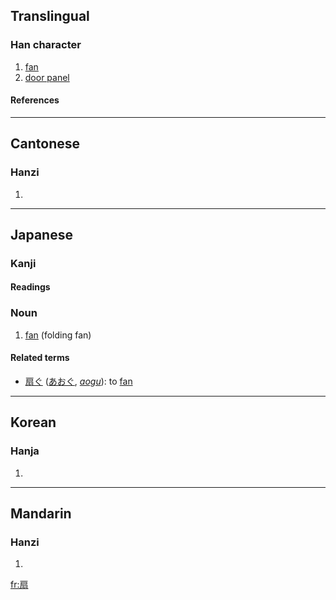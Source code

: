 {{see|煽}}
==Translingual==
===Han character===
{{Han char|rn=63|rad=戶|as=06|sn=10|four=3022<sub>7</sub>|canj=竹尸尸一一 (HSSMM), 戈尸尸一一 (ISSMM)}}
# [[fan]]
# [[door panel]]
====References====
{{Han ref|kx=0416.140|dkj=11743|dj=0761.160|hdz=32263.060|uh=6247|ud=25159|bh=AEB0|bd=44720}}
----
==Cantonese==
===Hanzi===
{{yue-hanzi|jyut=[[sin3]]|y=[[sin3]]}}
# {{defn|Cantonese}}
----
==Japanese==
===Kanji===
{{ja-kanji|grade=7|rs=戶06}}
====Readings====
{{ja-readings|on=[[せん]] (sen)|kun=[[おうぎ]] (ougi)}}

===Noun===
{{ja-noun|k|hira=おうぎ|rom=ōgi}}
# [[fan]] (folding fan)

====Related terms====
*[[扇ぐ]] ([[あおぐ]], ''[[aogu]]''): to [[fan]]

----
==Korean==
===Hanja===
{{ko-hanja|hangeul=선|eumhun=|rv=seon|mr=sŏn|y=sen}}
# {{defn|Korean}}
----
==Mandarin==
===Hanzi===
{{cmn-hanzi|pin=[[shàn]] ([[shan4]]), [[shān]] ([[shan1]])|wg=shan<sup>4</sup>}}
# {{defn|Mandarin}}

[[fr:扇]]